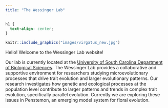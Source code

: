 ```yaml
---
title: "The Wessinger Lab"
---
```

```css
h1 {
  text-align: center;
}
```


```r
knitr::include_graphics("images/virgatus_new.jpg")
```



Hello! Welcome to the Wessinger Lab website!

Our lab is currently located at the [University of South Carolina Department of Biological Sciences](https://www.sc.edu/study/colleges_schools/artsandsciences/biological_sciences/our_people/directory/wessinger_carolyn.php). The Wessinger Lab provides a collaborative and supportive environment for researchers studying microevolutionary processes that drive trait evolution and larger evolutionary patterns.  Our research investigates how genetic and ecological processes at the population level contribute to larger patterns and trends in complex trait evolution, specifically parallel evolution. Currently we are exploring these issues in Penstemon, an emerging model system for floral evolution.
